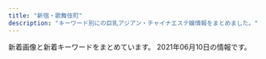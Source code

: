 ```yaml
---
title: "新宿・歌舞伎町"
description: "キーワード別にの巨乳アジアン・チャイナエステ嬢情報をまとめました。"
---
```


新着画像と新着キーワードをまとめています。
2021年06月10日の情報です。

<DmmAffiliateIns />
<KeywordTable
  shops={
    [
    {
        "keywords": {},
        "img_links": [
            "http://relaxia.work/img/sizuka1.jpg",
            "http://relaxia.work/images/link_nav04.jpg",
            "http://relaxia.work/images/link_nav02.jpg",
            "http://relaxia.work/images/top.png",
            "http://relaxia.work/images/side_link.jpg",
            "http://relaxia.work/images/top_slider01.jpg",
            "http://relaxia.work/images/info1.jpg",
            "http://relaxia.work/images/side_tel.jpg",
            "http://relaxia.work/images/note.jpg",
            "http://relaxia.work/images/link_nav06.jpg",
            "http://relaxia.work/images/info3.jpg",
            "http://relaxia.work/images/link_nav01.jpg",
            "http://relaxia.work/images/link_nav03.jpg",
            "http://relaxia.work/images/link_nav05.jpg",
            "http://relaxia.work/images/side_mobile.jpg",
            "http://relaxia.work/images/sp_top.jpg",
            "http://relaxia.work/images/info2.jpg",
            "http://relaxia.work/img/yuki1.jpg",
            "http://relaxia.work/images/ico01.png",
            "http://relaxia.work/img/haru1.jpg"
        ],
        "name": "\u30ea\u30e9\u30af\u30b7\u30a2\u30fc",
        "url": "http://relaxia.work/",
        "station": "JR\u65b0\u5bbf\u99c5\u6771\u53e3"
    },
    {
        "keywords": {
            "C": 8
        },
        "url": "http://hi-msg.com/koyuki/",
        "img_links": [
            "http://hi-msg.com/koyuki/img/p-10.jpg",
            "http://hi-msg.com/koyuki/img/english-t3.png",
            "http://hi-msg.com/koyuki/img/p-6.jpg",
            "http://hi-msg.com/koyuki/img/p-8.jpg",
            "http://hi-msg.com/koyuki/img/english-t5.png",
            "http://hi-msg.com/koyuki/img/p-2-1.jpg",
            "http://hi-msg.com/koyuki/img/p-2.jpg",
            "http://hi-msg.com/koyuki/img/p-3.jpg",
            "http://hi-msg.com/koyuki/img/p-7.jpg",
            "http://hi-msg.com/koyuki/img/t-1.png",
            "http://hi-msg.com/koyuki/img/english-t2.png",
            "http://hi-msg.com/koyuki/img/p-9.jpg",
            "http://hi-msg.com/koyuki/img/kanban4s.jpg",
            "http://hi-msg.com/koyuki/img/english-t1.png",
            "http://hi-msg.com/koyuki/img/head.png",
            "http://hi-msg.com/koyuki/img/english-t4.png",
            "http://hi-msg.com/koyuki/img/p-4.jpg",
            "http://hi-msg.com/koyuki/img/p-1.jpg",
            "http://hi-msg.com/koyuki/img/card-english.png",
            "http://hi-msg.com/koyuki/img/re.png",
            "http://hi-msg.com/koyuki/img/p-6-1.jpg",
            "http://hi-msg.com/koyuki/img/t-2.png",
            "http://hi-msg.com/koyuki/img/newstback.png",
            "http://hi-msg.com/koyuki/img/card.png",
            "http://hi-msg.com/koyuki/img/p-5.jpg",
            "http://hi-msg.com/koyuki/img/p-0.jpg",
            "http://hi-msg.com/koyuki/img/tit.png",
            "http://hi-msg.com/koyuki/img/p-11.jpg",
            "http://hi-msg.com/koyuki/img/tel.png",
            "http://hi-msg.com/koyuki/img/kanban4.jpg",
            "http://hi-msg.com/koyuki/img/p-3-1.jpg",
            "http://hi-msg.com/koyuki/img/p-7-1.jpg",
            "http://hi-msg.com/koyuki/img/p-8-1.jpg",
            "http://hi-msg.com/koyuki/img/english-t6.png",
            "http://hi-msg.com/koyuki/img/t-3.png",
            "http://hi-msg.com/koyuki/img/p-4-1.jpg",
            "http://hi-msg.com/koyuki/img/botton.png"
        ],
        "name": "KOYUKI",
        "station": "JR\u65b0\u5bbf\u99c5\u6771\u53e3"
    },
    {
        "url": "http://in-esthe.com/relair/",
        "station": "\u65b0\u5bbf\u897f\u53e3\u99c5D5\u51fa\u53e3",
        "name": "RELAIR \uff5e\u30ea\u30ec\u30a2\uff5e",
        "img_links": [
            "http://in-esthe.com/relair/img/card-english.png",
            "http://in-esthe.com/relair/img/english-t4.png",
            "http://in-esthe.com/relair/img/re.png",
            "http://in-esthe.com/relair/img/s-1.jpg",
            "http://in-esthe.com/relair/img/botton.png",
            "http://in-esthe.com/relair/img/p-0.jpg",
            "http://in-esthe.com/relair/img/t-3.png",
            "http://in-esthe.com/relair/img/fla.png",
            "http://in-esthe.com/relair/img/p-3.jpg",
            "http://in-esthe.com/relair/img/p-2.jpg",
            "http://in-esthe.com/relair/img/english-t3.png",
            "http://in-esthe.com/relair/img/twitter.png",
            "http://in-esthe.com/relair/img/kanban4.jpg",
            "http://in-esthe.com/relair/img/p-8.jpg",
            "http://in-esthe.com/relair/img/english-t5.png",
            "http://in-esthe.com/relair/img/p-1.jpg",
            "http://in-esthe.com/relair/img/p-3-1.jpg",
            "http://in-esthe.com/relair/img/english-t2.png",
            "http://in-esthe.com/relair/img/t-1.png",
            "http://in-esthe.com/relair/img/p-1-1.jpg",
            "http://in-esthe.com/relair/img/head.png",
            "http://in-esthe.com/relair/img/english-t1.png",
            "http://in-esthe.com/relair/img/t-2.png",
            "http://in-esthe.com/relair/img/fla2.png",
            "http://in-esthe.com/relair/img/fla1.png",
            "http://in-esthe.com/relair/img/p-7.jpg",
            "http://in-esthe.com/relair/img/p-9.jpg",
            "http://in-esthe.com/relair/img/tel.png",
            "http://in-esthe.com/relair/img/english-t6.png",
            "http://in-esthe.com/relair/img/newstback.png"
        ],
        "keywords": {
            "C": 8
        }
    },
    {
        "name": "CLEAR-\u30af\u30ea\u30a2-",
        "img_links": [
            "http://clear-es.net/uploads/0141717ce8be90c90f41c0c8eb5c92fe.jpg",
            "http://clear-es.net/images/index_27.jpg",
            "http://clear-es.net/yamituki-n/uploads/images/rika55ss.jpg",
            "http://clear-es.net/uploads/22c8968348a9acc2dfc9ab0aecb09c27.jpg",
            "http://clear-es.net/images/gallery_11.jpg",
            "http://clear-es.net/images/index_13.jpg",
            "http://clear-es.net/images/index_15.jpg",
            "http://clear-es.net/images/service_11.jpg",
            "http://clear-es.net/uploads/f426bd85a8f6a9eac87e55b2d44c4bd5.jpg",
            "http://clear-es.net/images/index_23.jpg",
            "http://clear-es.net/images/girls_13.jpg",
            "http://clear-es.net/uploads/10299154955d10c3b815a5638a35a934.jpg",
            "http://clear-es.net/yamituki-n/uploads/images/juri01s.jpg",
            "http://clear-es.net/uploads/09bdd5637edec4bfa3d47a7e9874640b.jpg",
            "http://clear-es.net/images/index_10.jpg",
            "http://clear-es.net/yamituki-n/uploads/images/satomi21.jpg",
            "http://clear-es.net/yamituki-n/uploads/images/rena01.jpg",
            "http://clear-es.net/yamituki-n/uploads/images/mika03s.jpg",
            "http://clear-es.net/yamituki-n/uploads/images/yui01.jpg",
            "http://clear-es.net/uploads/cec0ed392fe00d8e3ff867c0625809e6.jpg",
            "http://clear-es.net/uploads/c1f6d0346f5cb109ac62c21a58c7deff.jpg",
            "http://clear-es.net/uploads/f73e8f67358edf8e94cf35d345a7af08.jpg",
            "http://clear-es.net/images/index_24.jpg",
            "http://clear-es.net/yamituki-n/uploads/images/satomi2.jpg",
            "http://clear-es.net/yamituki-n/uploads/images/rena02.jpg",
            "http://clear-es.net/images/koko_1.jpg",
            "http://clear-es.net/uploads/2aa97908694153fb149943f0b8445352.jpg",
            "http://clear-es.net/images/index_25.jpg",
            "http://clear-es.net/images/index_28.jpg",
            "http://clear-es.net/images/index_20.jpg",
            "http://clear-es.net/yamituki-n/uploads/images/mmexport1576417470781.jpg",
            "http://clear-es.net/images/index_06.jpg",
            "http://clear-es.net/images/index_28_01.jpg",
            "http://clear-es.net/images/index_01.jpg",
            "http://clear-es.net/images/index_18.jpg",
            "http://clear-es.net/images/index_14.jpg",
            "http://clear-es.net/yamituki-n/uploads/images/mimi-01s.jpg",
            "http://clear-es.net/images/index_11.jpg",
            "http://clear-es.net/images/index_02.jpg",
            "http://clear-es.net/images/index_17.jpg",
            "http://clear-es.net/images/girls_03.jpg",
            "http://clear-es.net/images/index_21.jpg",
            "http://clear-es.net/images/index_07.jpg",
            "http://clear-es.net/my_work/images/pic1.png",
            "http://clear-es.net/uploads/d1dd85f8fb55d0e70a55a6dafa8ff601.jpg",
            "http://clear-es.net/uploads/a62d7f24a5b9a4fd5aeef678eb24ef4b.jpg",
            "http://clear-es.net/images/index_08.jpg",
            "http://clear-es.net/images/index_19.jpg",
            "http://clear-es.net/uploads/c8a6186524d872100cc89c100d1f3728.jpg",
            "http://clear-es.net/images/index_12.jpg",
            "http://clear-es.net/images/index_04.jpg",
            "http://clear-es.net/images/index_26.jpg",
            "http://clear-es.net/yamituki-n/uploads/images/emi3.jpg",
            "http://clear-es.net/uploads/97eb17743f96fd7f0551aab0bedd5e6f.jpg",
            "http://clear-es.net/images/index_03.jpg",
            "http://clear-es.net/images/index_09.jpg",
            "http://clear-es.net/images/girls_11.jpg",
            "http://clear-es.net/images/index_05.jpg"
        ],
        "station": "\u897f\u6b66\u65b0\u5bbf\u99c5\u5317\u53e3",
        "url": "http://clear-es.net/",
        "keywords": {
            "90": 1,
            "C": 3,
            "86": 4,
            "87": 2,
            "88": 4,
            "F": 1,
            "D": 8,
            "89": 1
        }
    },
    {
        "name": "\u7fbd\u8863\uff5e\u306f\u3054\u308d\u3082\uff5e",
        "station": "JR\u65b0\u5bbf\u99c5\u6771\u53e3\u30fb\u6b4c\u821e\u4f0e\u753a",
        "img_links": [
            "https://static.wixstatic.com/media/1f1430_e5113a1a86b8410db0438745823a2d2c~mv2.png",
            "https://static.wixstatic.com/media/1f1430_704c1cfac22b4288a4aaa588c496ab40~mv2.jpg",
            "https://static.wixstatic.com/media/1f1430_4b2c5243bdbe40858057386a16dce231~mv2.png",
            "https://static.wixstatic.com/media/1f1430_c12fa837f18643e8a167f283f823ecd9~mv2.jpg",
            "https://static.wixstatic.com/media/1f1430_c48456140f404f1eb9a47dfd01d1d032~mv2.jpg",
            "https://static.wixstatic.com/media/1f1430_2511e8409a39492bab1eeffd58a5eb1f~mv2.jpg",
            "https://static.wixstatic.com/media/1f1430_b6622178bf9c45a68912520b4b2de175~mv2.png",
            "https://static.wixstatic.com/media/1f1430_890ca68d29e04e7a8c96e4198a653ed3~mv2.jpg",
            "https://static.wixstatic.com/media/1f1430_0ea86bd4429f44fa96f0a1277a1c2d6e~mv2.jpg",
            "https://static.wixstatic.com/media/1f1430_d824a82ebc40424facf31978d80b293b~mv2.png",
            "https://static.wixstatic.com/media/1f1430_e11d2a49cf1a4130a10a3e09053a46fc~mv2.png",
            "https://static.wixstatic.com/media/1f1430_5b6db55133674387b978465361d1f5af~mv2.jpg",
            "https://static.wixstatic.com/media/1f1430_04f93cdec45f4c4e8d0fa69dc26b3e38~mv2.jpg",
            "https://static.wixstatic.com/media/1f1430_d0a7ae614e0b423886aa6d1beca9a87a~mv2.jpg",
            "https://static.wixstatic.com/media/1f1430_184f66b9eb914c26b47be78d54152284~mv2.jpg",
            "https://static.wixstatic.com/media/1f1430_f4c9cbbcc36c44f1a8be8eb3138b0b46~mv2.jpg",
            "https://static.wixstatic.com/media/1f1430_c572ee153c0c46e096e6301fe82e2f11~mv2.jpg",
            "https://static.wixstatic.com/media/1f1430_7ff5719c25b243d18c7fb6db890677f9~mv2.jpg",
            "https://static.wixstatic.com/media/1f1430_d26df1a13af049c9a7afeac5e58c5323~mv2.jpg",
            "https://static.wixstatic.com/media/1f1430_f16ba939f42f47d688a43ba736f9d100~mv2.jpg",
            "https://static.wixstatic.com/media/1f1430_4ef445c14af547ffb085a4c73252e22c~mv2.jpg",
            "https://static.wixstatic.com/media/1f1430_27c850c6656448c68b705e2a69f8d3e0~mv2.png",
            "https://static.wixstatic.com/media/1f1430_8e7ae52f03b14e31be6ff7b1038f2896~mv2.jpg"
        ],
        "keywords": {},
        "url": "https://www.hagoromo.tokyo/"
    },
    {
        "keywords": {
            "85": 12,
            "86": 12,
            "E": 12,
            "87": 12,
            "D": 24
        },
        "url": "http://yurali.oks.bz/",
        "img_links": [
            "http://yurali.oks.bz/images/top.jpg",
            "http://yurali.oks.bz/images/s1.jpg",
            "http://yurali.oks.bz/images/content.jpg",
            "http://yurali.oks.bz/images/line.jpg",
            "http://yurali.oks.bz/images/room1.jpg",
            "http://yurali.oks.bz/images/s3.jpg",
            "http://yurali.oks.bz/images/room3.jpg",
            "http://yurali.oks.bz/photos/sites/48/2020/09/2020090809340917.jpg",
            "http://yurali.oks.bz/photos/sites/48/2020/09/2020090809341126.jpg",
            "http://yurali.oks.bz/photos/sites/48/2020/06/2020063002493351.jpg",
            "http://yurali.oks.bz/photos/sites/48/2021/03/2021033110254811.jpg",
            "http://yurali.oks.bz/photos/sites/48/2021/03/2021033110254887.jpg",
            "http://yurali.oks.bz/images/right.jpg",
            "http://yurali.oks.bz/images/s4.jpg",
            "http://yurali.oks.bz/images/s2.jpg",
            "http://yurali.oks.bz/images/room2.jpg",
            "http://yurali.oks.bz/images/room4.jpg",
            "http://yurali.oks.bz/images/s_new.png",
            "http://yurali.oks.bz/images/mobile.jpg",
            "http://yurali.oks.bz/photos/sites/48/2020/09/2020090809341490.jpg"
        ],
        "name": "\u6c17\u697d",
        "station": "JR\u65b0\u5bbf\u99c5\u897f\u53e3"
    },
    {
        "name": "\u697d\u697d-\u30e9\u30af\u30e9\u30af-",
        "img_links": [
            "http://sakura-relax.net/images/qrc.png",
            "http://sakura-relax.net/link/menlog.jpg",
            "http://sakura-relax.net/images/top-img02.png",
            "http://sakura-relax.net/images/cg07.jpg",
            "http://sakura-relax.net/images/top-img01.png",
            "http://sakura-relax.net/images/cg04.jpg",
            "http://sakura-relax.net/images/tel.png",
            "http://sakura-relax.net/images/cg03.jpg",
            "http://sakura-relax.net/images/kan.jpg",
            "http://sakura-relax.net/images/cg06.jpg"
        ],
        "station": "\u65b0\u5bbf\u4e09\u4e01\u76ee\u99c5E1\u51fa\u53e3",
        "keywords": {
            "E": 8,
            "87": 8,
            "C": 8,
            "86": 4,
            "85": 4
        },
        "url": "http://sakura-relax.net/"
    },
    {
        "name": "\u5143\u6c17\u30e2\u30ea\u30e2\u30ea",
        "img_links": [
            "http://genkimorimori.este88.com/images/r04.jpg",
            "http://genkimorimori.este88.com/img/koyuki1.jpg",
            "http://genkimorimori.este88.com/images/koyuki1.jpg",
            "http://genkimorimori.este88.com/images/mika1.jpg",
            "http://genkimorimori.este88.com/images/r02.jpg",
            "http://genkimorimori.este88.com/images/ph1.jpg",
            "http://genkimorimori.este88.com/img/kixyoko1.jpg",
            "http://genkimorimori.este88.com/gals/sayuri1.jpg",
            "http://genkimorimori.este88.com/images/kaori1.jpg",
            "http://genkimorimori.este88.com/gals/koko1.jpg",
            "http://genkimorimori.este88.com/images/kixyoko1.jpg",
            "http://genkimorimori.este88.com/img/mika1.jpg",
            "http://genkimorimori.este88.com/gals/nnana1.jpg",
            "http://genkimorimori.este88.com/gals/risa1.jpg",
            "http://genkimorimori.este88.com/img/kaori1.jpg",
            "http://genkimorimori.este88.com/img/momo1.jpg",
            "http://genkimorimori.este88.com/images/momo1.jpg",
            "http://genkimorimori.este88.com/images/r01.jpg"
        ],
        "url": "http://genkimorimori.este88.com/",
        "keywords": {},
        "station": "\u897f\u6b66\u65b0\u5bbf\u99c5\u5317\u53e3"
    },
    {
        "img_links": [
            "http://www.yu-yu.work/images/sys1.jpg",
            "http://www.yu-yu.work/images/ac1.jpg",
            "http://www.yu-yu.work/images/mobile.jpg",
            "http://www.yu-yu.work/staff/misaki.jpg",
            "http://www.yu-yu.work/images/sys4.jpg",
            "http://www.yu-yu.work/images/line.png",
            "http://www.yu-yu.work/img/naomi1.jpg",
            "http://www.yu-yu.work/staff/yuina.jpg",
            "http://www.yu-yu.work/img/nana1.jpg",
            "http://www.yu-yu.work/img/misaki1.jpg",
            "http://www.yu-yu.work/images/interior_t.jpg",
            "http://www.yu-yu.work/images/5.jpg",
            "http://www.yu-yu.work/images/1.jpg",
            "http://www.yu-yu.work/img/rin1.jpg",
            "http://www.yu-yu.work/img/yuina1.jpg",
            "http://www.yu-yu.work/images/b1.jpg",
            "http://www.yu-yu.work/images/4.jpg",
            "http://www.yu-yu.work/images/2.jpg",
            "http://www.yu-yu.work/images/ac2.jpg",
            "http://www.yu-yu.work/images/3.jpg",
            "http://www.yu-yu.work/staff/haruka.jpg",
            "http://www.yu-yu.work/images/info.jpg",
            "http://www.yu-yu.work/images/news.jpg",
            "http://www.yu-yu.work/img/haruka1.jpg",
            "http://www.yu-yu.work/staff/nana.jpg",
            "http://www.yu-yu.work/staff/rin.jpg",
            "http://www.yu-yu.work/images/sys3.jpg",
            "http://www.yu-yu.work/images/6.jpg",
            "http://www.yu-yu.work/staff/naomi.jpg",
            "http://www.yu-yu.work/images/head.jpg",
            "http://www.yu-yu.work/images/int2.png",
            "http://www.yu-yu.work/images/int1.png",
            "http://www.yu-yu.work/images/b2.jpg",
            "http://www.yu-yu.work/images/staff_t.jpg",
            "http://www.yu-yu.work/images/sys2.jpg"
        ],
        "url": "http://www.yu-yu.work/",
        "name": "\u7652 \u3086\u3046",
        "station": "\u897f\u6b66\u65b0\u5bbf\u99c5\u5317\u53e3",
        "keywords": {}
    },
    {
        "keywords": {},
        "img_links": [],
        "station": "JR\u65b0\u5bbf\u99c5",
        "url": "https://gokujo.iest.info/",
        "name": "\u65b0\u5bbf\u6975\u4e0a\u30e1\u30f3\u30ba\u30a8\u30b9\u30c6"
    },
    {
        "name": "\u30b8\u30e5\u30ea\u30a2\u30f3",
        "keywords": {
            "F": 5,
            "84": 5,
            "95": 5,
            "86": 10,
            "D": 10
        },
        "url": "https://mens-esthe.xyz/",
        "station": "JR\u65b0\u5bbf\u99c5\u6771\u5357\u53e3",
        "img_links": [
            "https://mens-esthe.xyz/staff/kana-s2.jpg",
            "https://mens-esthe.xyz/staff/moe-s1.jpg",
            "https://mens-esthe.xyz/staff/moe-l1.jpg",
            "https://mens-esthe.xyz/room/room-l5.jpg",
            "https://mens-esthe.xyz/staff/eri-s2.jpg",
            "https://mens-esthe.xyz/images/clear.png",
            "https://mens-esthe.xyz/images/main1.jpg",
            "https://mens-esthe.xyz/icon/twitter.png",
            "https://mens-esthe.xyz/staff/yuuka-s2.jpg",
            "https://mens-esthe.xyz/images/esthe4.jpg",
            "https://mens-esthe.xyz/footer/footer-staff.png",
            "https://mens-esthe.xyz/room/room-l4.jpg",
            "https://mens-esthe.xyz/images/qrcode.png",
            "https://mens-esthe.xyz/room/room-l3.jpg",
            "https://mens-esthe.xyz/staff/eri-l2.jpg",
            "https://mens-esthe.xyz/staff/yuuka-l2.jpg",
            "https://mens-esthe.xyz/room/room-l1.jpg",
            "https://mens-esthe.xyz/icon/line.png",
            "https://mens-esthe.xyz/staff/kana-s1.jpg",
            "https://mens-esthe.xyz/staff/yuuka-l1.jpg",
            "https://mens-esthe.xyz/staff/kana-l1.jpg",
            "https://mens-esthe.xyz/images/main-sp.jpg",
            "https://mens-esthe.xyz/staff/eri-s1.jpg",
            "https://mens-esthe.xyz/images/esthe2.jpg",
            "https://mens-esthe.xyz/images/esthe3.jpg",
            "https://mens-esthe.xyz/footer/footer-tel.png",
            "https://mens-esthe.xyz/images/header3.png",
            "https://mens-esthe.xyz/staff/yuuka-s1.jpg",
            "https://mens-esthe.xyz/footer/footer-line.png",
            "https://mens-esthe.xyz/staff/kana-l2.jpg",
            "https://mens-esthe.xyz/room/room-l2.jpg",
            "https://mens-esthe.xyz/images/esthe1.jpg",
            "https://mens-esthe.xyz/room/room-l7.jpg",
            "https://mens-esthe.xyz/room/room-l6.jpg",
            "https://mens-esthe.xyz/icon/yelp.png",
            "https://mens-esthe.xyz/staff/eri-l1.jpg",
            "https://mens-esthe.xyz/icon/facebook.png",
            "https://mens-esthe.xyz/room/room-l8.jpg"
        ]
    },
    {
        "keywords": {
            "C": 18
        },
        "img_links": [
            "http://aes-aroma.com/staff/yuri/01.jpg",
            "http://aes-aroma.com/staff/kaori/01.jpg",
            "http://aes-aroma.com/staff/miki/01.jpg",
            "http://aes-aroma.com/img/ttl_mobile.png",
            "http://aes-aroma.com/staff/nana/01.jpg",
            "http://aes-aroma.com/img/ttl_pickup.png",
            "http://aes-aroma.com/staff/mimi/01.jpg",
            "http://aes-aroma.com/staff/megumi/01.jpg",
            "http://aes-aroma.com/staff/koko/01.jpg",
            "http://aes-aroma.com/i/files/homeimg.jpg",
            "http://aes-aroma.com/staff/ai/01.jpg",
            "http://aes-aroma.com/img/ttl_staff.png",
            "http://aes-aroma.com/img/ttl_rec.png",
            "http://aes-aroma.com/staff/yoko/01.jpg",
            "http://aes-aroma.com/pic/head.png",
            "http://aes-aroma.com/img/ttl_tnew.png",
            "http://aes-aroma.com/staff/yoko/02.jpg"
        ],
        "url": "http://aes-aroma.com/",
        "station": "JR\u65b0\u5bbf\u99c5\u5357\u53e3",
        "name": "\u7652\u3057\u306e\u5bbf"
    },
    {
        "keywords": {
            "86": 2,
            "D": 3
        },
        "station": "\u897f\u6b66\u65b0\u5bbf\u99c5\u5317\u53e3",
        "url": "http://ciretva.xyz/",
        "name": "\u4f73\u7e01 \uff5e\u304b\u3048\u3093\uff5e",
        "img_links": [
            "http://ciretva.xyz/picture/room3.jpg",
            "http://ciretva.xyz/picture/room4.jpg",
            "http://ciretva.xyz/uploads/201021/1-201021155925315.jpg",
            "http://ciretva.xyz/picture/room2.jpg",
            "http://ciretva.xyz/uploads/201021/1-201021155932238.jpg",
            "http://ciretva.xyz/picture/room1.jpg",
            "http://ciretva.xyz/picture/pick.jpg",
            "http://ciretva.xyz/picture/top.jpg",
            "http://ciretva.xyz/picture/s_staff.png",
            "http://ciretva.xyz/picture/news.jpg",
            "http://ciretva.xyz/uploads/210601/1-2106011H604649.jpg",
            "http://ciretva.xyz/uploads/201021/1-201021155T02L.jpg",
            "http://ciretva.xyz/uploads/210601/1-2106011H615V5.jpg",
            "http://ciretva.xyz/uploads/201021/1-201021155T9631.jpg",
            "http://ciretva.xyz/picture/face.jpg",
            "http://ciretva.xyz/picture/face_bj1.png"
        ]
    },
    {
        "img_links": [
            "http://www.night.ne.jp/tokyo/gyoen/img/index_skill.jpg",
            "http://www.night.ne.jp/nightnet/img/9.jpg",
            "http://www.night.ne.jp/nightnet/img/11.jpg",
            "http://www.night.ne.jp/_format/W/img/whats_skill.jpg",
            "http://www.night.ne.jp/nightnet/img/10.jpg",
            "http://www.night.ne.jp/tokyo/gyoen/img/index_view.jpg",
            "http://www.night.ne.jp/nightnet/img/17.jpg",
            "http://www.night.ne.jp/nightnet/img/4.jpg",
            "http://www.night.ne.jp/tokyo/gyoen/img/skill_2.jpg",
            "http://www.night.ne.jp/nightnet/img/3.jpg",
            "http://www.night.ne.jp/nightnet/img/2.jpg",
            "http://www.night.ne.jp/tokyo/gyoen/img/skill_3.jpg",
            "http://www.night.ne.jp/tokyo/gyoen/img/view_4.jpg",
            "http://www.night.ne.jp/nightnet/img/15.jpg",
            "http://www.night.ne.jp/tokyo/gyoen/img/view_3.jpg",
            "http://www.night.ne.jp/_format/W/img/whats_news.jpg",
            "http://www.night.ne.jp/nightnet/img/5.jpg",
            "http://www.night.ne.jp/tokyo/gyoen/img/skill_1.jpg",
            "http://www.night.ne.jp/nightnet/img/8.jpg",
            "http://www.night.ne.jp/tokyo/gyoen/img/view_1.jpg",
            "http://www.night.ne.jp/tokyo/gyoen/img/qr_code.jpg",
            "http://www.night.ne.jp/tokyo/gyoen/img/index.jpg",
            "http://www.night.ne.jp/nightnet/img/13.jpg",
            "http://www.night.ne.jp/_format/W/img/index_enter_1.jpg",
            "http://www.night.ne.jp/nightnet/img/7.jpg",
            "http://www.night.ne.jp/tokyo/gyoen/img/view_2.jpg",
            "http://www.night.ne.jp/nightnet/img/6.jpg",
            "http://www.night.ne.jp/nightnet/img/12a.jpg",
            "http://www.night.ne.jp/nightnet/img/16.jpg",
            "http://www.night.ne.jp/tokyo/gyoen/img/index_top.jpg",
            "http://www.night.ne.jp/nightnet/img/1.jpg",
            "http://www.night.ne.jp/_format/W/img/whats_view.jpg",
            "http://www.night.ne.jp/nightnet/img/14.jpg"
        ],
        "url": "http://www.night.ne.jp/tokyo/gyoen/",
        "station": "\u65b0\u5bbf\u5fa1\u82d1\u524d\u99c53\u756a\u51fa\u53e3",
        "keywords": {},
        "name": "\u5fa1\u82d1 -\u304e\u3087\u3048\u3093-"
    },
    {
        "img_links": [
            "https://shinjuku-mensesthe.com/massage/2020/07/31/covit19.jpg",
            "https://shinjuku-mensesthe.com/icon/line.png",
            "https://shinjuku-mensesthe.com/button/blog.png",
            "https://shinjuku-mensesthe.com/massage/2020/09/14/hana-s1.jpg",
            "https://shinjuku-mensesthe.com/images/flower.png",
            "https://shinjuku-mensesthe.com/staff/yuki-s1.jpg",
            "https://shinjuku-mensesthe.com/button/home.png",
            "https://shinjuku-mensesthe.com/images/top1.jpg",
            "https://shinjuku-mensesthe.com/staff/hana-s1.jpg",
            "https://shinjuku-mensesthe.com/menu/home.png",
            "https://shinjuku-mensesthe.com/images/clear.png",
            "https://shinjuku-mensesthe.com/menu/blog.png",
            "https://shinjuku-mensesthe.com/button/staff.png",
            "https://shinjuku-mensesthe.com/images/main-small.jpg",
            "https://shinjuku-mensesthe.com/staff/kana-l1.jpg",
            "https://shinjuku-mensesthe.com/images/top2.jpg",
            "https://shinjuku-mensesthe.com/room/room-l1.jpg",
            "https://shinjuku-mensesthe.com/images/qrcode.png",
            "https://shinjuku-mensesthe.com/staff/hikaru-l1.jpg",
            "https://shinjuku-mensesthe.com/icon/twitter.png",
            "https://shinjuku-mensesthe.com/images/footer-r.png",
            "https://shinjuku-mensesthe.com/room/room-l2.jpg",
            "https://shinjuku-mensesthe.com/images/main-top.jpg",
            "https://shinjuku-mensesthe.com/images/header3.png",
            "https://shinjuku-mensesthe.com/staff/kana-s1.jpg",
            "https://shinjuku-mensesthe.com/images/main-sp.jpg",
            "https://shinjuku-mensesthe.com/icon/facebook.png",
            "https://shinjuku-mensesthe.com/room/room-l3.jpg",
            "https://shinjuku-mensesthe.com/staff/yuki-l1.jpg",
            "https://shinjuku-mensesthe.com/staff/hikaru-s1.jpg",
            "https://shinjuku-mensesthe.com/menu/info.png",
            "https://shinjuku-mensesthe.com/staff/shiori-s1.jpg",
            "https://shinjuku-mensesthe.com/staff/seira-l1.jpg",
            "https://scdn.line-apps.com/n/line_add_friends/btn/ja.png",
            "https://shinjuku-mensesthe.com/room/room-l4.jpg",
            "https://shinjuku-mensesthe.com/staff/arisa-s1.jpg",
            "https://shinjuku-mensesthe.com/images/top3.jpg",
            "https://shinjuku-mensesthe.com/staff/seira-s1.jpg",
            "https://shinjuku-mensesthe.com/massage/2020/10/05/yuki-s1.jpg",
            "https://shinjuku-mensesthe.com/staff/arisa-l1.jpg",
            "https://shinjuku-mensesthe.com/images/camp.png",
            "https://shinjuku-mensesthe.com/massage/2021/03/27/blog.jpg",
            "https://shinjuku-mensesthe.com/icon/yelp.png",
            "https://shinjuku-mensesthe.com/link/mens-esthe.png",
            "https://shinjuku-mensesthe.com/images/footer-l.png",
            "https://shinjuku-mensesthe.com/massage/2020/08/16/riri-s1.jpg",
            "https://shinjuku-mensesthe.com/staff/hana-l1.jpg",
            "https://shinjuku-mensesthe.com/menu/staff.png",
            "https://shinjuku-mensesthe.com/massage/2020/10/21/risa-s1.jpg"
        ],
        "keywords": {},
        "station": "JR\u65b0\u5bbf\u99c5\u6771\u53e3",
        "url": "https://shinjuku-mensesthe.com/",
        "name": "\u5915\u9727 \u3086\u3046\u304e\u308a"
    },
    {
        "img_links": [
            "http://fairy-girl.work/images/sys1.jpg",
            "http://fairy-girl.work/staff/rika.jpg",
            "http://fairy-girl.work/images/sys5.jpg",
            "http://fairy-girl.work/staff/hitomi.jpg",
            "http://fairy-girl.work/img/rika1.jpg",
            "http://fairy-girl.work/img/hitomi1.jpg",
            "http://fairy-girl.work/img/yuyu1.jpg",
            "http://fairy-girl.work/img/kana1.jpg",
            "http://fairy-girl.work/images/1.jpg",
            "http://fairy-girl.work/img/kiki2.jpg",
            "http://fairy-girl.work/img/mari1.jpg",
            "http://fairy-girl.work/images/sys2.jpg",
            "http://fairy-girl.work/staff/rina.jpg",
            "http://fairy-girl.work/images/sys4.jpg",
            "http://fairy-girl.work/images/2.jpg",
            "http://fairy-girl.work/images/9.jpg",
            "http://fairy-girl.work/images/staff_t.jpg",
            "http://fairy-girl.work/images/line.png",
            "http://fairy-girl.work/img/rina1.jpg",
            "http://fairy-girl.work/staff/misa.jpg",
            "http://fairy-girl.work/staff/yuki.jpg",
            "http://fairy-girl.work/images/8.jpg",
            "http://fairy-girl.work/images/news.jpg",
            "http://fairy-girl.work/images/11.jpg",
            "http://fairy-girl.work/images/6.jpg",
            "http://fairy-girl.work/images/interior_t.jpg",
            "http://fairy-girl.work/images/ac1.jpg",
            "http://fairy-girl.work/staff/kana.jpg",
            "http://fairy-girl.work/images/7.jpg",
            "http://fairy-girl.work/images/ac2.jpg",
            "http://fairy-girl.work/images/12.jpg",
            "http://fairy-girl.work/img/rara1.jpg",
            "http://fairy-girl.work/img/misa1.jpg",
            "http://fairy-girl.work/staff/kiki.jpg",
            "http://fairy-girl.work/images/5.jpg",
            "http://fairy-girl.work/images/bana0404_4.png",
            "http://fairy-girl.work/img/eri2.jpg",
            "http://fairy-girl.work/images/mobile.jpg",
            "http://fairy-girl.work/images/int1.jpg",
            "http://fairy-girl.work/img/eri1.jpg",
            "http://fairy-girl.work/img/kiki1.jpg",
            "http://fairy-girl.work/staff/yuyu.jpg",
            "http://fairy-girl.work/images/3.jpg",
            "http://fairy-girl.work/images/int2.jpg",
            "http://fairy-girl.work/images/tr.jpg",
            "http://fairy-girl.work/img/yuki1.jpg",
            "http://fairy-girl.work/images/sys3.jpg",
            "http://fairy-girl.work/images/10.jpg",
            "http://fairy-girl.work/staff/rara.jpg",
            "http://fairy-girl.work/staff/mari.jpg",
            "http://fairy-girl.work/staff/eri.jpg"
        ],
        "keywords": {},
        "station": "JR\u65b0\u5bbf\u99c5\u897f\u53e3",
        "url": "http://fairy-girl.work/",
        "name": "Fairy Girl"
    },
    {
        "url": "http://pure-resort.tyo.cm/",
        "station": "JR\u65b0\u5bbf\u99c5\u6771\u53e3",
        "img_links": [],
        "keywords": {},
        "name": "\u30d4\u30e5\u30a2\u30ea\u30be\u30fc\u30c8II"
    },
    {
        "url": "http://www.yuuka.info/",
        "station": "JR\u65b0\u5bbf\u99c5\u6771\u53e3",
        "keywords": {},
        "name": "\u7652\u83ef \u3086\u3046\u304b",
        "img_links": [
            "http://www.yuuka.info/images/staff_t.jpg",
            "http://www.yuuka.info/images/interior_t.jpg",
            "http://www.yuuka.info/img/rina1.jpg",
            "http://www.yuuka.info/images/mobile.jpg",
            "http://www.yuuka.info/images/3.jpg",
            "http://www.yuuka.info/images/4.jpg",
            "http://www.yuuka.info/images/tel.jpg",
            "http://www.yuuka.info/images/rec2.jpg",
            "http://www.yuuka.info/images/rec1.jpg",
            "http://www.yuuka.info/images/int1.jpg",
            "http://www.yuuka.info/img/momo1.jpg",
            "http://www.yuuka.info/images/head.jpg",
            "http://www.yuuka.info/images/2.jpg",
            "http://www.yuuka.info/images/news.jpg",
            "http://www.yuuka.info/img/miyu1.jpg",
            "http://www.yuuka.info/img/sayaka1.jpg",
            "http://www.yuuka.info/images/int2.jpg",
            "http://www.yuuka.info/images/up.png",
            "http://www.yuuka.info/images/ta.jpg",
            "http://www.yuuka.info/images/1.jpg",
            "http://www.yuuka.info/images/sys.jpg"
        ]
    },
    {
        "url": "http://crystal-est.net/",
        "name": "\u30af\u30ea\u30b9\u30bf\u30eb",
        "img_links": [
            "http://crystal-est.net/uploads/crystal/2018/07/wechatimg26.jpeg",
            "http://crystal-est.net/uploads/crystal/2017/04/web.png",
            "http://crystal-est.net/uploads/crystal/2017/03/subvisual_reserve.png",
            "http://crystal-est.net/uploads/crystal/2017/03/subvisual_contact.png",
            "http://ruby-es.com/uploads/rubyes/2017/02/img_info_02.png",
            "http://crystal-est.net/uploads/crystal/2017/03/bnr_side_042.png",
            "http://crystal-est.net/uploads/crystal/2017/03/subvisual_magazine1.png",
            "http://crystal-est.net/uploads/crystal/2018/07/wechatimg30.jpeg",
            "http://crystal-est.net/uploads/crystal/2017/02/wifi.jpg",
            "http://crystal-est.net/uploads/crystal/2017/04/leftmovie.png",
            "http://ruby-es.com/uploads/rubyes/2017/02/img_info_01.png",
            "http://crystal-est.net/uploads/crystal/2017/03/subvisual_info.png",
            "http://crystal-est.net/uploads/crystal/2018/05/mayu1.jpeg",
            "http://crystal-est.net/uploads/crystal/images/subvisual_staff.png",
            "http://crystal-est.net/uploads/crystal/2017/03/btn_top_01.png",
            "http://crystal-est.net/uploads/crystal/2017/03/icon_flower.png",
            "http://crystal-est.net/uploads/crystal/2017/03/treatment2.png",
            "http://crystal-est.net/uploads/crystal/2017/03/bnr_side_032.png",
            "http://crystal-est.net/uploads/crystal/2017/03/ruby6.png",
            "http://crystal-est.net/uploads/crystal/2017/03/subvisual_qa.png",
            "http://crystal-est.net/uploads/crystal/2018/08/wechatimg49.jpeg",
            "http://ruby-es.com/uploads/rubyes/2017/02/img_info_05.png",
            "http://crystal-est.net/uploads/crystal/2017/03/bnr_side_credit1.png",
            "http://crystal-est.net/uploads/crystal/2017/03/btn_top_03.png",
            "http://ruby-es.com/uploads/rubyes/2017/02/img_info_06.png",
            "http://ruby-es.com/uploads/rubyes/2017/02/img_info_04.png",
            "http://crystal-est.net/uploads/crystal/2017/03/btn_top_02.png",
            "http://crystal-est.net/uploads/crystal/2018/07/wechatimg31.jpeg",
            "http://crystal-est.net/uploads/crystal/2017/03/subvisual_enquete1.png",
            "http://crystal-est.net/uploads/crystal/2018/05/webwxgetmsgimg.jpeg",
            "http://crystal-est.net/uploads/crystal/2018/08/wechatimg51.jpeg",
            "http://crystal-est.net/uploads/crystal/2020/12/img_6902.jpg",
            "http://crystal-est.net/uploads/crystal/images/icon_flower.png",
            "http://crystal-est.net/uploads/crystal/images/p01.png",
            "http://crystal-est.net/uploads/crystal/2017/02/ameba.jpg",
            "http://crystal-est.net/uploads/crystal/2017/04/bnr_side_01.png",
            "http://crystal-est.net/uploads/crystal/2017/04/line2.png",
            "http://crystal-est.net/uploads/crystal/2020/11/tel.jpg",
            "http://ruby-es.com/uploads/rubyes/2017/02/img_info_03.png",
            "http://crystal-est.net/uploads/crystal/images/no-photo.jpg",
            "http://crystal-est.net/uploads/crystal/2017/03/bnr_side_052.png",
            "http://crystal-est.net/uploads/crystal/images/xing.png",
            "http://crystal-est.net/uploads/crystal/2017/03/subvisual_link.png",
            "http://crystal-est.net/uploads/crystal/2020/12/img_6830.jpg",
            "http://crystal-est.net/uploads/crystal/2018/07/wechatimg125.jpeg"
        ],
        "station": "JR\u65b0\u5bbf\u99c5\u6771\u53e3",
        "keywords": {
            "C": 2
        }
    },
    {
        "station": "JR\u65b0\u5bbf\u99c5\u897f\u53e3",
        "keywords": {
            "E": 8,
            "D": 6,
            "86": 16
        },
        "url": "http://sweety-est.tokyo/",
        "name": "sweet-\u30b9\u30a6\u30a3\u30fc\u30c8-",
        "img_links": [
            "http://sweety-est.tokyo/images/qr.jpg",
            "http://sweety-est.tokyo/images/slider-img001.jpg",
            "http://sweety-est.tokyo/images/b-online.png",
            "http://sweety-est.tokyo/images/cg02.jpg",
            "http://sweety-est.tokyo/images/tit-sub2.jpg",
            "http://sweety-est.tokyo/images/m3.jpg",
            "http://sweety-est.tokyo/images/sys.jpg",
            "http://sweety-est.tokyo/images/cg04.jpg",
            "http://sweety-est.tokyo/images/slider-img002.jpg",
            "http://sweety-est.tokyo/images/cg07.jpg",
            "http://sweety-est.tokyo/images/m4.jpg",
            "http://sweety-est.tokyo/images/r4.jpg",
            "http://sweety-est.tokyo/images/a8.jpg",
            "http://sweety-est.tokyo/images/r1.jpg",
            "http://sweety-est.tokyo/images/r3.jpg",
            "http://sweety-est.tokyo/images/cg011.jpg",
            "http://sweety-est.tokyo/images/a6.jpg",
            "http://sweety-est.tokyo/images/m1.jpg",
            "http://sweety-est.tokyo/images/a2.jpg",
            "http://sweety-est.tokyo/images/slider-img003.jpg",
            "http://sweety-est.tokyo/images/b-tel.png",
            "http://sweety-est.tokyo/images/m2.jpg",
            "http://sweety-est.tokyo/images/a1.jpg",
            "http://sweety-est.tokyo/images/a3.jpg",
            "http://sweety-est.tokyo/images/a4.jpg",
            "http://sweety-est.tokyo/images/r5.jpg",
            "http://sweety-est.tokyo/images/tit-sub6.jpg",
            "http://sweety-est.tokyo/images/a7.jpg",
            "http://sweety-est.tokyo/images/tit-sub1.jpg",
            "http://sweety-est.tokyo/images/cg01.jpg",
            "http://sweety-est.tokyo/images/cg08.jpg",
            "http://sweety-est.tokyo/images/cg05.jpg",
            "http://sweety-est.tokyo/images/tit-sub4.jpg",
            "http://sweety-est.tokyo/images/cg03.jpg",
            "http://sweety-est.tokyo/images/tit-sub3.jpg",
            "http://sweety-est.tokyo/images/pp.jpg",
            "http://sweety-est.tokyo/images/r2.jpg",
            "http://sweety-est.tokyo/images/cg06.jpg",
            "http://sweety-est.tokyo/images/a5.jpg",
            "http://sweety-est.tokyo/link/menlog.jpg",
            "http://sweety-est.tokyo/images/r6.jpg",
            "http://sweety-est.tokyo/images/kan.jpg",
            "http://sweety-est.tokyo/images/tit-sub5.jpg",
            "http://sweety-est.tokyo/images/kan1.jpg"
        ]
    }
]
}
/>
<DmmAffiliateScript />
